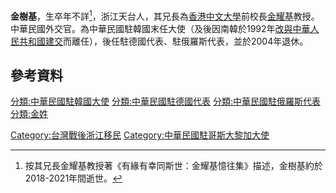 '''金樹基'''，生卒年不詳<ref>按其兄長金耀基教授著《有緣有幸同斯世：金耀基憶往集》描述，金樹基約於2018-2021年間逝世。</ref>，浙江天台人，其兄長為[[香港中文大學|香港中文大學]]前校長[[金耀基|金耀基]]教授。中華民國外交官。為中華民國駐韓國末任大使（及後因南韓於1992年[[1992年中韓建交|改與中華人民共和國建交]]而離任），後任駐德國代表、駐俄羅斯代表，並於2004年退休。

==參考資料==
<div class="references-small">
<references />
</div>


{{Start box}}
{{S-dip}}
{{Succession box
| title  = {{Flagicon|ROC}} 中華民國駐[[大韓民國|大韓民國]]大使
| years  = 1990年 - 1992年
| before = [[鄒堅|鄒堅]]
| after  = 無，斷交
}}

[[分類:中華民國駐韓國大使|分類:中華民國駐韓國大使]]
[[分類:中華民國駐德國代表|分類:中華民國駐德國代表]]
[[分類:中華民國駐俄羅斯代表|分類:中華民國駐俄羅斯代表]]
[[分類:金姓|分類:金姓]]
[[Category:台灣戰後浙江移民|Category:台灣戰後浙江移民]]
[[Category:中華民國駐哥斯大黎加大使|Category:中華民國駐哥斯大黎加大使]]